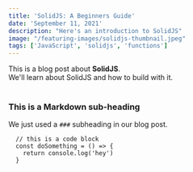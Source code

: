 ```yaml
---
title: 'SolidJS: A Beginners Guide'
date: 'September 11, 2021'
description: "Here's an introduction to SolidJS"
image: "/featuring-images/solidjs-thumbnail.jpeg"
tags: ['JavaScript', 'solidjs', 'functions']
---
```

<div>
  This is a blog post about <strong>SolidJS</strong>. <br/>
  We'll learn about SolidJS and how to build with it.
</div>

<br/>

### This is a Markdown sub-heading
We just used a `###` subheading in our blog post.



```
  // this is a code block
  const doSomething = () => {
    return console.log('hey')
  }
```
